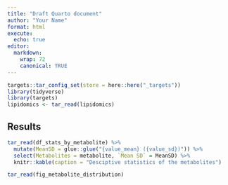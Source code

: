 ```yaml
---
title: "Draft Quarto document"
author: "Your Name"
format: html
execute:
  echo: true
editor:
  markdown: 
    wrap: 72
    canonical: TRUE
---
```



```r
targets::tar_config_set(store = here::here("_targets"))
library(tidyverse)
library(targets)
lipidomics <- tar_read(lipidomics)
```

## Results

```r
tar_read(df_stats_by_metabolite) %>% 
  mutate(MeanSD = glue::glue("{value_mean} ({value_sd})")) %>%
  select(Metabolites = metabolite, `Mean SD` = MeanSD) %>%
  knitr::kable(caption = "Desciptive statistics of the metabolites")
```

```r
tar_read(fig_metabolite_distribution)
```

